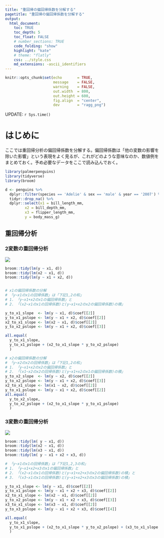 ```yaml
---
title: "重回帰の偏回帰係数を分解する"
pagetitle: "重回帰の偏回帰係数を分解する"
output:
  html_document:
    toc: TRUE
    toc_depth: 5
    toc_float: FALSE
    # number_sections: TRUE
    code_folding: "show"
    highlight: "kate"
    # theme: "flatly"
    css: ../style.css
    md_extensions: -ascii_identifiers
---
```


```r
knitr::opts_chunk$set(echo       = TRUE,
                      message    = FALSE,
                      warning    = FALSE,
                      out.width  = 800,
                      out.height = 600,
                      fig.align  = "center",
                      dev        = "ragg_png")
```

<div class="update-right">
UPDATE: `r Sys.time()`
</div>

# はじめに
ここでは重回帰分析の偏回帰係数を分解する。偏回帰係数は「他の変数の影響を除いた影響」という表現をよく見るが、これがどのような意味なのか、数値例をまとめておく。予め必要なデータをここで読み込んでおく。

```r
library(palmerpenguins)
library(tidyverse)
library(broom)

d <- penguins %>% 
  dplyr::filter(species == 'Adelie' & sex == 'male' & year == '2007') %>% 
  tidyr::drop_na() %>% 
  dplyr::select(x1 = bill_length_mm,
         x2 = bill_depth_mm,
         x3 = flipper_length_mm,
         y = body_mass_g)
```

## 重回帰分析
### 2変数の重回帰分析

![](/Users/aki/Documents/statistical_note/note_regression01/v2.png)

```r
broom::tidy(lm(y ~ x1, d))
broom::tidy(lm(x2 ~ x1, d))
broom::tidy(lm(y ~ x1 + x2, d))


# x1の偏回帰係数の分解
# 「y~x1のx1の回帰係数」は「下記1,2の和」
# 1. 「y~x1+x2のx1の偏回帰係数」と
# 2. 「(x2~x1のx1の回帰係数)と(y~x1+x2のx2の偏回帰係数)の積」

y_to_x1_slope  <- lm(y ~ x1, d)$coef[[2]]
y_to_x1_pslope <- lm(y ~ x1 + x2, d)$coef[[2]]
x2_to_x1_slope <- lm(x2 ~ x1, d)$coef[[2]]
y_to_x2_pslope <- lm(y ~ x1 + x2, d)$coef[[3]]

all.equal(
  y_to_x1_slope,
  y_to_x1_pslope + (x2_to_x1_slope * y_to_x2_pslope)
  )

# x2の偏回帰係数の分解
# 「y~x2のx2の回帰係数」は「下記1,2の和」
# 1. 「y~x1+x2のx2の偏回帰係数」と
# 2. 「(x1~x2のx2の回帰係数)と(y~x1+x2のx1の偏回帰係数)の積」
y_to_x2_slope  <- lm(y ~ x2, d)$coef[[2]]
y_to_x2_pslope <- lm(y ~ x1 + x2, d)$coef[[3]]
x2_to_x1_slope <- lm(x1 ~ x2, d)$coef[[2]]
y_to_x1_pslope <- lm(y ~ x1 + x2, d)$coef[[2]]
all.equal(
  y_to_x2_slope, 
  y_to_x2_pslope + (x2_to_x1_slope * y_to_x1_pslope)
  )

```

### 3変数の重回帰分析

![](/Users/aki/Documents/statistical_note/note_regression01/v3.png)

```r
broom::tidy(lm( y ~ x1, d))
broom::tidy(lm(x2 ~ x1, d))
broom::tidy(lm(x3 ~ x1, d))
broom::tidy(lm( y ~ x1 + x2 + x3, d))

# 「y~x1のx1の回帰係数」は「下記1,2,3の和」
# 1. 「y~x1+x2+x3のx1の偏回帰係数」と
# 2. 「(x2~x1のx1の回帰係数)と(y~x1+x2+x3のx2の偏回帰係数)の積」と
# 3. 「(x3~x1のx1の回帰係数)と(y~x1+x2+x3のx3の偏回帰係数)の積」

y_to_x1_slope <- lm(y ~ x1, d)$coef[[2]]
y_to_x1_pslope <- lm(y ~ x1 + x2 + x3, d)$coef[[2]]
x2_to_x1_slope <- lm(x2 ~ x1, d)$coef[[2]]
y_to_x2_pslope <- lm(y ~ x1 + x2 + x3, d)$coef[[3]]
x3_to_x1_slope <- lm(x3 ~ x1, d)$coef[[2]]
y_to_x3_pslope <- lm(y ~ x1 + x2 + x3, d)$coef[[4]]

all.equal(
  y_to_x1_slope,
  y_to_x1_pslope + (x2_to_x1_slope * y_to_x2_pslope) + (x3_to_x1_slope * y_to_x3_pslope)
  )
```
